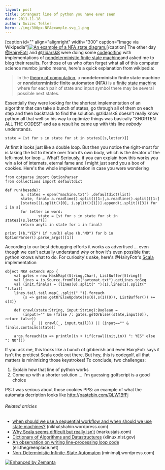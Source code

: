 ```yaml
---
layout: post
title: Strangest line of python you have ever seen
date: 2011-11-18
author: Swizec Teller
hero: ./img/300px-NFAexample.svg_1.png
---
```


\[caption id="" align="alignright" width="300" caption="Image via Wikipedia"][![An example of a NFA state diagram.](./img/300px-NFAexample.svg_1.png "An example of a NFA state diagram.")](http://commons.wikipedia.org/wiki/File:NFAexample.svg)\[/caption] The other day [@HairyFotr](http://twitter.com/HairyFotr) and [@zidarsk8](http://twitter.com/zidarsk8) were doing some [codegolfing](http://en.wikipedia.org/wiki/Code_golf) with implementations of [nondeterministic finite state machine](http://en.wikipedia.org/wiki/Nondeterministic_finite-state_machine "Nondeterministic finite-state machine")and asked me to blog their results. For those of us who often forget what all of this computer science mumbo jumbo means, here's a quick explanation from wikipedia:

> In the [theory of computation](http://en.wikipedia.org/wiki/Theory_of_computation "Theory of computation"), a **nondeterministic finite state machine** or **nondeterministic finite automaton (NFA)** is a [finite state machine](http://en.wikipedia.org/wiki/Finite_state_machine "Finite state machine") where for each pair of state and input symbol there may be several possible next states.

Essentially they were looking for the shortest implementation of an algorithm that can take a bunch of states, go through all of them on each step and then backtrack to find the solution. @zidarsk8 doesn't really know python all that well so his way to optimize things was basically "SHORTEN ALL THE CODES!" and as a result he came up with this line _nobody_ understands.

    state = [st for s in state for st in states[(s,letter)]]

At first it looks just like a double loop. But then you notice the right-most for is taking the list to iterate over from its own body, which is the iterator of the left-most for loop ... What? Seriously, if you can explain how this works you win a lot of internets, eternal fame and I might just send you a box of cookies. Here's the whole implementation in case you were wondering

    from optparse import OptionParser
    from collections import defaultdict

    def run(beseda):
           a, states = open("machine.txt") ,defaultdict(list)
           state, final= a.readline().split()[1:],a.readline().split()[1:]
           [states[(i.split()[0], i.split()[1])].append(i.split()[3]) for i in a]
           for letter in word:
                   state = [st for s in state for st in states[(s,letter)]]
           return any(i in state for i in final)

    print [(b,"YES") if run(b) else (b,"NO") for b in OptionParser().parse_args()[1]]

According to our best debugging efforts it works as advertised ... even though we can't actually understand _why_ or how it's even possible that python knows what to do. For curiosity's sake, here's @HairyFotr's [Scala](http://www.scala-lang.org/ "Scala (programming language)") implementation

    object NKA extends App {
        val gates = new HashMap[(String,Char), ListBuffer[String]]
        val lines = io.Source.fromFile("avtomat.txt").getLines.toSeq
        val (init,finals) = (lines(0).split(" ")(1),lines(1).split(" ").tail)
        lines.tail.tail.map(_.split(" ")).foreach 
            {s => gates.getOrElseUpdate((s(0),s(1)(0)), ListBuffer()) += s(3)}

        def crawl(state:String, input:String):Boolean = 
            (input!="" && (false /: gates.getOrElse((state,input(0)), return false))
                {_ || crawl(_, input.tail)}) || (input=="" & finals.contains(state))

        args.foreach(in => println(in + (if(crawl(init,in)) ": YES" else ": NO")))

If you ask me, this looks like a bunch of gibberish and even HairyFotr says it isn't the prettiest Scala code out there. But hey, this is codegolf, all that matters is minimizing those keystrokes! To conclude, two challenges:

1.  Explain how that line of python works
2.  Come up with a shorter solution ... I'm guessing golfscript is a good choice

PS: I was serious about those cookies PPS: an example of what the automata decription looks like <http://pastebin.com/QLW1BfFj>

###### Related articles

-   [when should we use a sequential workflow and when should we use state machines?](http://nikhatshahin.wordpress.com/2011/11/13/when-should-we-use-a-sequential-workflow-and-when-should-we-use-state-machines/) (nikhatshahin.wordpress.com)
-   [Why Scala seems difficult but really isn't](http://markusjais.com/why-scala-seems-difficult-but-reallyisnt/) (markusjais.com)
-   [Dictionary of Algorithms and Datastructures](http://xlinux.nist.gov/dads//) (xlinux.nist.gov)
-   [An observation on writing line-processing loop code](http://eli.thegreenplace.net/2011/10/28/an-observation-on-writing-line-processing-loop-code/) (eli.thegreenplace.net)
-   [Non-Deterministic Infinite-State Automaton](http://minimalj.wordpress.com/2011/09/05/non-deterministic-infinite-state-automaton/) (minimalj.wordpress.com)

[![Enhanced by Zemanta](http://img.zemanta.com/zemified_e.png?x-id=7d434145-b98a-4e4d-894d-432c5ab1fdcc)](http://www.zemanta.com/ "Enhanced by Zemanta")

